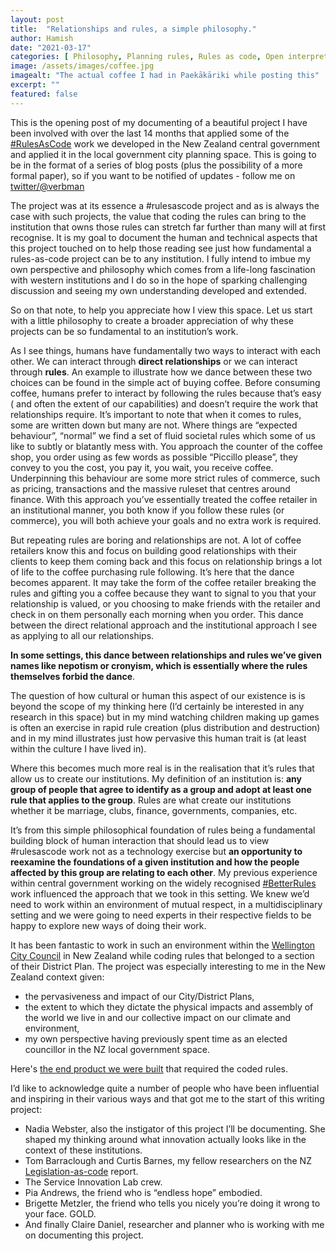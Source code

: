 ---
layout: post
title:  "Relationships and rules, a simple philosophy."
author: Hamish
date: "2021-03-17"
categories: [ Philosophy, Planning rules, Rules as code, Open interpretation ]
image: /assets/images/coffee.jpg
imagealt: "The actual coffee I had in Paekākāriki while posting this"
excerpt: ""
featured: false
---

This is the opening post of my documenting of a beautiful project I have been involved with over the last 14 months that applied some of the [#RulesAsCode](https://twitter.com/search?q=%23RulesAsCode) work we developed in the New Zealand central government and applied it in the local government city planning space. This is going to be in the format of a series of blog posts (plus the possibility of a more formal paper), so if you want to be notified of updates - follow me on [twitter/@verbman](https://twitter.com/verbman)

The project was at its essence a #rulesascode project and as is always the case with such projects, the value that coding the rules can bring to the institution that owns those rules can stretch far further than many will at first recognise.
It is my goal to document the human and technical aspects that this project touched on to help those reading see just how fundamental a rules-as-code project can be to any institution. I fully intend to imbue my own perspective and philosophy which comes from a life-long fascination with western institutions and I do so in the hope of sparking challenging discussion and seeing my own understanding developed and extended.

So on that note, to help you appreciate how I view this space. Let us start with a little philosophy to create a broader appreciation of why these projects can be so fundamental to an institution’s work.

As I see things, humans have fundamentally two ways to interact with each other. We can interact through **direct relationships** or we can interact through **rules**. An example to illustrate how we dance between these two choices can be found in the simple act of buying coffee.
Before consuming coffee, humans prefer to interact by following the rules because that’s easy ( and often the extent of our capabilities)  and doesn’t require the work that relationships require. It’s important to note that when it comes to rules, some are written down but many are not. Where things are “expected behaviour”, “normal” we find a set of fluid societal rules which some of us like to subtly or blatantly mess with.
You approach the counter of the coffee shop, you order using as few words as possible “Piccillo please”, they convey to you the cost, you pay it, you wait, you receive coffee. Underpinning this behaviour are some more strict rules of commerce, such as pricing, transactions and the massive ruleset that centres around finance.
With this approach you’ve essentially treated the coffee retailer in an institutional manner, you both know if you follow these rules (or commerce), you will both achieve your goals and no extra work is required.

But repeating rules are boring and relationships are not. A lot of coffee retailers know this and focus on building good relationships with their clients to keep them coming back and this focus on relationship brings a lot of life to the coffee purchasing rule following. It’s here that the dance becomes apparent. It may take the form of the coffee retailer breaking the rules and gifting you a coffee because they want to signal to you that your relationship is valued, or you choosing to make friends with the retailer and check in on them personally each morning when you order. This dance between the direct relational approach and the institutional approach I see as applying to all our relationships.

**In some settings, this dance between relationships and rules we’ve given names like nepotism or cronyism, which is essentially where the rules themselves forbid the dance**. 

The question of how cultural or human this aspect of our existence is is beyond the scope of my thinking here (I’d certainly be interested in any research in this space) but in my mind watching children making up games is often an exercise in rapid rule creation (plus distribution and destruction) and in my mind illustrates just how pervasive this human trait is (at least within the culture I have lived in).

Where this becomes much more real is in the realisation that it’s rules that allow us to create our institutions. My definition of an institution is: **any group of people that agree to identify as a group and adopt at least one rule that applies to the group**. Rules are what create our institutions whether it be marriage, clubs, finance, governments, companies, etc.

It’s from this simple philosophical foundation of rules being a fundamental building block of human interaction that should lead us to view #rulesascode work not as a technology exercise but **an opportunity to reexamine the foundations of a given institution and how the people affected by this group are relating to each other**. 
My previous experience within central government working on the widely recognised [#BetterRules](https://twitter.com/search?q=%23BetterRules) work influenced the approach that we took in this setting. We knew we’d need to work within an environment of mutual respect, in a multidisciplinary setting and we were going to need experts in their respective fields to be happy to explore new ways of doing their work. 

It has been fantastic to work in such an environment within the [Wellington City Council](https://wellington.govt.nz/) in New Zealand while coding rules that belonged to a section of their District Plan. The project was especially interesting to me in the New Zealand context given:
   * the pervasiveness and impact of our City/District Plans, 
   * the extent to which they dictate the physical impacts and assembly of the world we live in and our collective impact on our climate and environment,
   * my own perspective having previously spent time as an elected councillor in the NZ local government space.

Here's [the end product we were built](https://consentcheck.wellington.govt.nz/) that required the coded rules.

I’d like to acknowledge quite a number of people who have been influential and inspiring in their various ways and that got me to the start of this writing project:
   * Nadia Webster, also the instigator of this project I’ll be documenting. She shaped my thinking around what innovation actually looks like in the context of these institutions. 
   * Tom Barraclough and Curtis Barnes, my fellow researchers on the NZ [Legislation-as-code](https://hamish.dev/research/lac/) report. 
   * The Service Innovation Lab crew.
   * Pia Andrews, the friend who is “endless hope” embodied.
   * Brigette Metzler, the friend who tells you nicely you’re doing it wrong to your face. GOLD.
   * And finally Claire Daniel, researcher and planner who is working with me on documenting this project.
